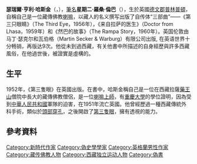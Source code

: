 '''瑟瑞爾·亨利·哈斯金'''（{{lang-en|Cyril Henry Hoskin}}，{{bd|1910年|4月8日|1981年|2月25日|catIdx=Hoskin, Cyril Henry}}），[[筆名|筆名]]'''星期二·羅桑·倫巴'''（{{lang-en|Tuesday Lobsang Rampa}}），生於英國[[德文郡|德文郡]][[普林普頓|普林普頓]]，自稱自己是一位藏傳佛教[[喇嘛|喇嘛]]，以藏人的名义撰写出版了自传体“三部曲”——《第三只眼睛》（The Third Eye，1956年），《来自拉萨的医生》（Doctor from Lhasa，1959年）和《然巴的故事》（The Rampa Story，1960年）。英国伦敦由马丁·瑟克尔和瓦伯格（Martin Secker & Warburg）有限公司出版, 在英语世界十分畅销，再版达9次。他從未到過西藏，有关他書中所描述的自身經歷與許多西藏風俗，在他過世後，被證實是虛構的。

==生平==
1952年，《第三隻眼》在英國出版。在書中，哈斯金稱自己是一位在西藏拉薩[[药王山_(拉萨)|藥王山]]僧院中長大的藏傳佛教僧侶，是一位[[喇嘛|喇嘛]][[上師|上師]]，有[[重慶大學|重慶大學]]的學位證明，因為受到[[中華人民共和國|中華人民共和國]]軍隊的迫害，在1951年流亡英國。他曾經歷過一種西藏傳統外科手術，類似於[[頭部穿孔|頭部穿孔]]，之後開啟了[[第三隻眼|第三隻眼]]，擁有透視的能力。

== 參考資料 ==

{{DEFAULTSORT:Lobsan Rampa}}

[[Category:新時代作家|Category:新時代作家]]
[[Category:偽史學學家|Category:偽史學學家]]
[[Category:英格蘭男性作家|Category:英格蘭男性作家]]
[[Category:藏传佛教人物|Category:藏传佛教人物]]
[[Category:西藏独立运动人物|Category:西藏独立运动人物]]
[[Category:偽書|Category:偽書]]